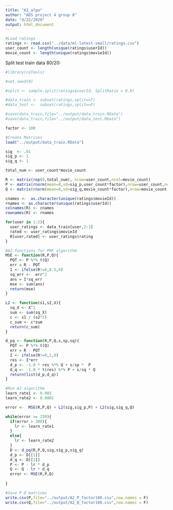 ---
title: "A2_algo"
author: "ADS project 4 group 8"
date: "4/22/2020"
output: html_document
---


```{r}
#Load ratings 
ratings <- read.csv("../data/ml-latest-small/ratings.csv")
user_count <- length(unique(ratings$userId))
movie_count <- length(unique(ratings$movieId))
```

Split test train data 80/20:
```{r}
#library(caTools)

#set.seed(0)

#split <- sample.split(ratings$userId, SplitRatio = 0.8)

#data_train <- subset(ratings,split==T)
#data_test <-  subset(ratings,split==F)

#save(data_train,file="../output/data_train.RData")
#save(data_train,file="../output/data_test.RData")
```

```{r}
factor <- 100
```

```{r}
#Create Matrices 
load("../output/data_train.RData")

sig  <- .01
sig_p <- 1
sig_q <- 1

total_num <- user_count*movie_count

R <- matrix(rep(0,total_num), nrow=user_count,ncol=movie_count)
P <- matrix(rnorm(mean=0,sd=sig_p,user_count*factor),nrow=user_count,ncol=factor)
Q <- matrix(rnorm(mean=0,sd=sig_q,movie_count*factor),nrow=movie_count,ncol=factor)

cnames <-  as.character(unique(ratings$movieId))
rnames <- as.character(unique(ratings$userId))
colnames(R) <- cnames
rownames(R) <- rnames

for(user in 1:2){
  user_ratings <- data_train[user,2:3]
  rated <- user_ratings$movieId
  R[user,rated] <- user_ratings$rating
} 

```


```{r}
#A2 functions for PMF algorithm
MSE <- function(R,P,Q){
  PQT <- P %*% t(Q)
  err = R - PQT
  I <- ifelse(R!=0,0.5,0)
  sq_err <-  err^2
  ans = I*sq_err
  mse <- sum(ans)
  return(mse)
}

L2 <- function(s1,s2,X){
  sq_X <- X^2
  sum <- sum(sq_X)
  c <- s1 / (s2*2)
  c_sum <- c*sum
  return(c_sum)
}

d_pq <- function(R,P,Q,s,sp,sq){
  PQT <- P %*% t(Q)
  err = R - PQT 
  I <- ifelse(R!=0,1,0)
  res <- I*err
  d_p <- -1.0 * res %*% Q + s/sp *  P
  d_q <- -1.0 * t(res) %*% P + s/sq * Q
  return(list(d_p,d_q))
}

```

```{r}
#Run A2 algorithm
learn_rate1 <- 0.001
learn_rate2 <- 0.0001

error <-  MSE(R,P,Q) + L2(sig,sig_p,P) + L2(sig,sig_q,Q)

while(error >= 230){
  if(error > 300){
    lr <- learn_rate1
  }
  else{
    lr <- learn_rate2
  }
  D <- d_pq(R,P,Q,sig,sig_p,sig_q)
  d_p <- D[[1]]
  d_q <- D[[2]]
  P <- P - lr * d_p
  Q <- Q - lr * d_q
  error <- MSE(R,P,Q)
  
}

```

```{r}
#Save P Q matrices
write.csv(P,file="../output/A2_P_factor100.csv",row.names = F)
write.csv(Q,file="../output/A2_Q_factor100.csv",row.names = F)

```


